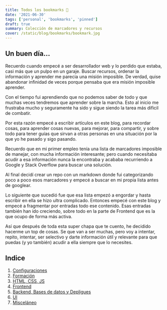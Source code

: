 ```yaml
---
title: Todos los bookmarks 🔖
date: '2021-06-30'
tags: ['personal', 'bookmarks', 'pinned']
draft: true
summary: Colección de marcadores y recursos
cover: /static/blog/bookmarks/bookmark.jpg
---
```


<section>

## Un buen día...

Recuerdo cuando empecé a ser desarrollador web y lo perdido que estaba, casi más que un pulpo en un garaje. Buscar recursos, ordenar la información y aprender me parecia una misión imposible. De verdad, quise abandonar infinidad de veces porque pensaba que era misión imposible aprender.

Con el tiempo fui aprendiendo que no podemos saber de todo y que muchas veces tendremos que aprender sobre la marcha. Esto al inicio me frustraba mucho y seguramente ha sido y sigue siendo la tarea más dificil de combatir.

Por esta razón empecé a escribir artículos en este blog, para recordar cosas, para aprender cosas nuevas, para mejorar, para compartir, y sobre todo para tener guías que sirvan a otras personas en una situación por la que yo he pasado y sigo pasando.

Recuerdo que en mi primer empleo tenía una lista de marcadores imposible de manejar, con mucha información interesante; pero cuando necesitaba acudir a esa información nunca la encontraba y acababa recurriendo a Google y Stack Overflow para buscar una solución.

Al final decidí crear un repo con un markdown donde fui categorizando poco a poco esos marcadores y empecé a buscar en mi propia lista antes de googlear.

Lo siguiente que sucedió fue que esa lista empezó a engordar y hasta escribir en ella se hizo ultra complicado. Entonces empecé con este blog y empecé a fragmentar por entradas todo ese contenido. Esas entradas también han ido creciendo, sobre todo en la parte de Frontend que es la que ocupo de forma más activa.

Así que después de toda esta super chapa que te cuento, he decidido hacerme un top de cosas. Se que van a ser muchas, pero voy a intentar, repito, intentar, ser selectivo y darte información útil y relevante para que puedas (y yo también) acudir a ella siempre que lo necesites.

## Indice

1. [Configuraciones](/blog/bookmarks/configuraciones)
2. [Formación](/blog/bookmarks/formacion)
3. [HTML, CSS, JS](/blog/bookmarks/html-css-js)
4. [Frontend](/blog/bookmarks/frontend)
5. [Backend, Bases de datos y Depligues](/blog/bookmarks/backend)
6. [UI](/blog/bookmarks/ui)
7. [Misceláneo](/blog/bookmarks/miscelaneo)

</section>
